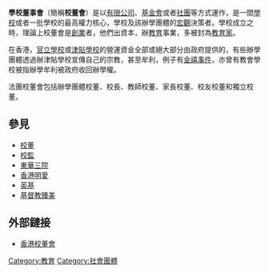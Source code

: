 {{globalize|area=[[香港|香港]]}}

'''學校董事會'''（簡稱'''校董會'''）是以[[有限公司|有限公司]]、[[基金會|基金會]]或者[[社會團體|社團]]等方式運作，是一間[[學校|學校]]或者一批學校的最高權力核心，學校及該辦學團體的[[宏觀|宏觀]]決策者。學校成立之時，理論上校董會是[[創業|創業]]者，他們出資本，辦[[教育|教育]]事業，多被封為[[教育家|教育家]]。

在香港，[[官立學校_(香港)|官立學校]]或[[津貼學校|津貼學校]]的營運資金全部或絕大部分由政府提供的，有些辦學團體透過辦津貼學校宣傳自己的宗教，甚至牟利，例子有[[金禧事件|金禧事件]]，亦曾有教會學校被指辦學牟利被政府收回辦學權。

法團校董會包括辦學團體校董、校長、教師校董、家長校董、校友校董和獨立校董。

==參見==
* [[校董|校董]]
* [[校監|校監]]
* [[東華三院|東華三院]]
* [[香港明愛|香港明愛]]
* [[英基|英基]]
* [[基督教臻美|基督教臻美]]

==外部鏈接==
* [http://www.hksms.org.hk 香港校董會] {{Wayback|url=http://www.hksms.org.hk/ |date=20210122052646 }}

{{教育小作品}}

[[Category:教育|Category:教育]]
[[Category:社會團體|Category:社會團體]]